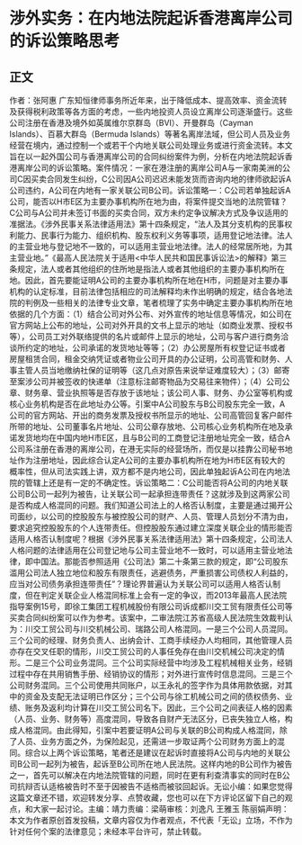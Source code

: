 # 涉外实务：在内地法院起诉香港离岸公司的诉讼策略思考
## 正文
作者：张阿惠 广东知恒律师事务所近年来，出于降低成本、提高效率、资金流转及获得税利政策等各方面的考虑，一些内地投资人员设立离岸公司逐渐盛行。这些公司注册在香港及境外如英属维尔京群岛（BVI）、开曼群岛（Cayman Islands）、百慕大群岛（Bermuda Islands）等著名离岸法域，但公司人员及业务经营在境内，通过控制一个或若干个内地关联公司处理业务或进行资金流转。本文旨在以一起外国公司与香港离岸公司的合同纠纷案件为例，分析在内地法院起诉香港离岸公司的诉讼策略。案件情况：一家在港注册的离岸公司A与一家南美洲的公司C因买卖合同发生纠纷，C公司因A公司迟迟未能发货而咨询内地的律师欲起诉A公司违约，A公司在内地有一家关联公司B公司。诉讼策略一：C公司若单独起诉A公司，能否以H市E区为主要办事机构所在地为由，将案件提交当地的法院管辖？C公司与A公司并未签订书面的买卖合同，双方未约定争议解决方式及争议适用的准据法。《涉外民事关系法律适用法》第十四条规定，“法人及其分支机构的民事权利能力、民事行为能力、组织机构、股东权利义务等事项，适用登记地法律。法人的主营业地与登记地不一致的，可以适用主营业地法律。法人的经常居所地，为其主营业地。”《最高人民法院关于适用<中华人民共和国民事诉讼法>的解释》第三条规定，法人或者其他组织的住所地是指法人或者其他组织的主要办事机构所在地。因此，首先要能证明A公司的主要办事机构所在地在H市，问题是对主要办事机构的认定标准，目前法律包括相应的司法解释均未作出明确的规定，结合各地法院的判例及一些相关的法律专业文章，笔者梳理了实务中确定主要办事机构所在地依据的几个方面：（1）结合公司对外公布、对外宣传的地址信息等情况，如公司在官方网站上公布的地址，公司对外开具的文书上显示的地址（如商业发票、授权书等），公司员工对外联络提供的名片或邮件上显示的地址，公司与客户进行商务洽谈所约定的地址，公司承诺的发货地址等等；（2）办公房屋所有权登记证书或者房屋租赁合同，租金交纳凭证或者物业公司开具的办公证明，公司高管和财务、人事主管人员当地缴纳社保的证明等（这几点对原告来说举证难度较大）；（3）邮寄至案涉公司并被签收的快递单（注意标注邮寄物品为交易往来物件）；（4）公司公章、财务章、营业执照等是否存放于该地址；该公司人事、财务、办公室等机构或核心业务机构是否在此地址办公等。引案中A公司股东与B公司股东完全一致，A公司的官方网站、开出的商务发票及授权书所显示的地址、公司高管回复客户邮件所带的地址、公司董事名片地址、公司公章存放地、公司核心业务机构所在地及承诺发货地均在中国内地H市E区，且与B公司的工商登记注册地址完全一致，结合A公司系注册在香港的离岸公司，在港无实际的经营场所，而仅是以挂靠公司秘书地址作为注册地址，因此综合认定A公司的主要办事机构所在地为H市E区有较大的概率性，但从司法实践上讲，双方都不是内地公司，因此单独起诉A公司在内地法院的管辖上还是有一定的不确定性。诉讼策略二：C公司能否将A公司的内地关联公司B公司一起列为被告，让关联公司一起承担连带责任？这就涉及到这两家公司是否构成人格混同的问题。我们知道公司法上的人格否认制度，主要是通过揭开公司面纱，以公司的控股股东与被控股公司的财产、人员、管理人员划分不清为由，要求追究控股股东的个人连带责任。但控股股东通过建立深度关联企业的情形能否适用人格否认制度呢？根据《涉外民事关系法律适用法》第十四条规定，公司法人人格问题的法律适用在公司登记地与公司主营业地不一致时，可以适用主营业地法律，即中国法。那能否参照适用《公司法》第二十条第三款的规定，即“公司股东滥用公司法人独立地位和股东有限责任，逃避债务，严重损害公司债权人利益的，应当对公司债务承担连带责任”？理论界普遍认为关联公司可以适用人格否认制度，但在判定关联企业人格混同标准上会有一定的争议，而2013年最高人民法院指导案例15号，即徐工集团工程机械股份有限公司诉成都川交工贸有限责任公司等买卖合同纠纷案可以作为参考。该案中，二审法院江苏省高级人民法院生效裁判认为：川交工贸公司与川交机械公司、瑞路公司人格混同。一是三个公司人员混同。三个公司的经理、财务负责人、出纳会计、工商手续经办人均相同，其他管理人员亦存在交叉任职的情形，川交工贸公司的人事任免存在由川交机械公司决定的情形。二是三个公司业务混同。三个公司实际经营中均涉及工程机械相关业务，经销过程中存在共用销售手册、经销协议的情形；对外进行宣传时信息混同。三是三个公司财务混同。三个公司使用共同账户，以王永礼的签字作为具体用款依据，对其中的资金及支配无法证明已作区分；三个公司与徐工机械公司之间的债权债务、业绩、账务及返利均计算在川交工贸公司名下。因此，三个公司之间表征人格的因素（人员、业务、财务等）高度混同，导致各自财产无法区分，已丧失独立人格，构成人格混同。由此得知，引案中若要证明A公司与关联的B公司构成人格混同，除了人员、业务方面之外，为保险起见，还需进一步取证两个公司财务方面上的混同。综合以上两个诉讼策略，笔者还是建议在起诉时直接将A公司与内地的关联公司B公司一起列为被告，起诉至B公司所在地人民法院。这样内地的B公司作为被告之一，首先可以解决在内地法院管辖的问题，同时在更有利查清事实的同时在B公司抗辩否认适格被告时不至于因被告不适格而被驳回起诉。无讼小编：如果您觉得这篇文章还不错，欢迎转发分享、点赞收藏，您也可以在下方评论区留下自己的观点，和大家一起讨论。主编：靖力责编：梁萌审核：刘逸凡 王雅玉 陈丽娟声明：本文为作者原创首发投稿，文章内容仅为作者观点，不代表「无讼」立场，不作为针对任何个案的法律意见；未经本平台许可，禁止转载。